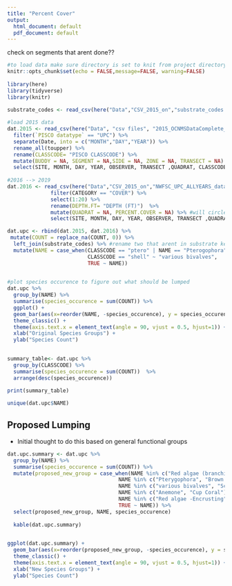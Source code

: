 ```yaml
---
title: "Percent Cover"
output:
  html_document: default
  pdf_document: default
---
```

check on segments that arent done?? 
```r
#to load data make sure directory is set to knit from project directory
knitr::opts_chunk$set(echo = FALSE,message=FALSE, warning=FALSE)
 
library(here)
library(tidyverse)
library(knitr)
 
substrate_codes <- read_csv(here("Data","CSV_2015_on","substrate_codes.csv"))

#load 2015 data 
dat.2015 <- read_csv(here("Data", "csv files", "2015_OCNMSDataComplete_standardized_122116.csv")) %>%
  filter(`PISCO datatype` == "UPC") %>%
  separate(Date, into = c("MONTH","DAY","YEAR")) %>%
  rename_all(toupper) %>%
  rename(CLASSCODE= "PISCO CLASSCODE") %>%
  mutate(BUDDY = NA, SEGMENT = NA,SIDE = NA, ZONE = NA, TRANSECT = NA) %>%
  select(SITE, MONTH, DAY, YEAR, OBSERVER, TRANSECT ,QUADRAT, CLASSCODE, PERCENT.COVER,COUNT,DEPTH.FT,SIDE,ZONE,TRANSECT,BUDDY,SEGMENT)
 
#2016 --> 2019
dat.2016 <- read_csv(here("Data","CSV_2015_on","NWFSC_UPC_ALLYEARS_data_2019.csv")) %>% 
              filter(CATEGORY == "COVER") %>%
              select(1:20) %>%
              rename(DEPTH.FT= "DEPTH (FT)")  %>%
              mutate(QUADRAT = NA, PERCENT.COVER = NA) %>% #will circle back tothis and get % cover for 2016 to 2019 data 
              select(SITE, MONTH, DAY, YEAR, OBSERVER, TRANSECT ,QUADRAT, CLASSCODE, PERCENT.COVER,COUNT,DEPTH.FT,SIDE,ZONE,TRANSECT,BUDDY,SEGMENT)

dat.upc <- rbind(dat.2015, dat.2016) %>%
 mutate(COUNT = replace_na(COUNT, 0)) %>%
  left_join(substrate_codes) %>% #rename two that arent in substrate key
  mutate(NAME = case_when(CLASSCODE == "ptero" | NAME == "Pterogophora" ~ "Pterygophora",
                          CLASSCODE == "shell" ~ "various bivalves",
                          TRUE ~ NAME))
 
```


```r
#plot species occurence to figure out what should be lumped
dat.upc %>%
  group_by(NAME) %>%
  summarise(species_occurence = sum(COUNT)) %>%
  ggplot() +
  geom_bar(aes(x=reorder(NAME, -species_occurence), y = species_occurence), stat = "identity")+ 
  theme_classic() +
  theme(axis.text.x = element_text(angle = 90, vjust = 0.5, hjust=1)) +
  xlab("Original Species Groups") +
  ylab("Species Count")
 
```


```r
summary_table<- dat.upc %>%
  group_by(CLASSCODE) %>%
  summarise(species_occurence = sum(COUNT))  %>%
  arrange(desc(species_occurence))
 
print(summary_table)

unique(dat.upc$NAME)
```

## Proposed Lumping 
- Initial thought to do this based on general functional groups 
```r
dat.upc.summary <- dat.upc %>%
  group_by(NAME) %>%
  summarise(species_occurence = sum(COUNT)) %>%
  mutate(proposed_new_group = case_when(NAME %in% c("Red algae (branching flat blade)", "Red algae (cylindrical branches", "Red algae (lacy branching)") ~ "Red Algae Branching",
                                    NAME %in% c("Pterygophora", "Brown algae understory prone") ~ "Brown Algae (Understory)",
                                    NAME %in% c("various bivalves", "Scallop") ~ "Bivalve",
                                    NAME %in% c("Anemone", "Cup Coral") ~ "Anthozoa",
                                    NAME %in% c("Red algae -Encrusting", "Coralline algae -Crustose") ~ "Red Corralline Crust",
                                    TRUE ~ NAME)) %>%
  select(proposed_new_group, NAME, species_occurence)
  
  kable(dat.upc.summary)
  
```
 
 
```r

ggplot(dat.upc.summary) +
  geom_bar(aes(x=reorder(proposed_new_group, -species_occurence), y = species_occurence), stat = "identity")+ 
  theme_classic() +
  theme(axis.text.x = element_text(angle = 90, vjust = 0.5, hjust=1)) +
  xlab("New Species Groups") +
  ylab("Species Count")

```
 
 
 